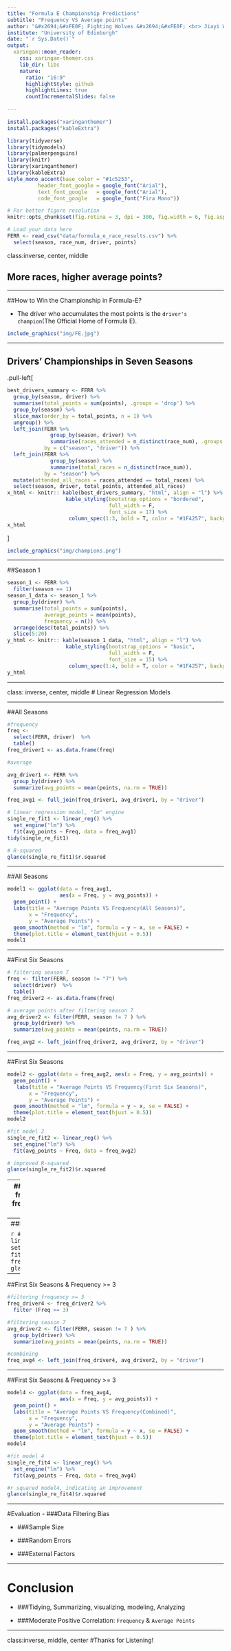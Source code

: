 ```yaml
---
title: "Formula E Championship Predictions"
subtitle: "Frequency VS Average points"
author: "&#x2694;&#xFE0F; Fighting Wolves &#x2694;&#xFE0F; <br> Jiayi Wan, Yunrui Lyu, Wanfang Zhen, Yifu Li & George Zhu"
institute: "University of Edinburgh"
date: "`r Sys.Date()`"
output:
  xaringan::moon_reader:
    css: xaringan-themer.css
    lib_dir: libs
    nature:
      ratio: "16:9"
      highlightStyle: github
      highlightLines: true
      countIncrementalSlides: false
      
---
```


```r
install.packages("xaringanthemer")
install.packages("kableExtra")
```


```r
library(tidyverse)
library(tidymodels)
library(palmerpenguins)
library(knitr)
library(xaringanthemer)
library(kableExtra)
style_mono_accent(base_color = "#1c5253", 
          header_font_google = google_font("Arial"),
          text_font_google   = google_font("Arial"),
          code_font_google   = google_font("Fira Mono"))
```

```r
# For better figure resolution
knitr::opts_chunk$set(fig.retina = 3, dpi = 300, fig.width = 6, fig.asp = 0.618, out.width = "65%")
```

```r
# Load your data here
FERR <- read_csv("data/formula_e_race_results.csv") %>%
  select(season, race_num, driver, points)
```

class:inverse, center, middle

## More races, higher average points?

---

##How to Win the Championship in Formula-E?

- The driver who accumulates the most points is the `driver's champion`(The Official Home of Formula E).


```r
include_graphics("img/FE.jpg")
```
---

## Drivers' Championships in Seven Seasons

.pull-left[
```r
best_drivers_summary <- FERR %>%
  group_by(season, driver) %>%
  summarise(total_points = sum(points), .groups = 'drop') %>%
  group_by(season) %>%
  slice_max(order_by = total_points, n = 1) %>%
  ungroup() %>%
  left_join(FERR %>% 
              group_by(season, driver) %>%
              summarise(races_attended = n_distinct(race_num), .groups = 'drop'), 
            by = c("season", "driver")) %>%
  left_join(FERR %>% 
              group_by(season) %>%
              summarise(total_races = n_distinct(race_num)), 
            by = "season") %>%
  mutate(attended_all_races = races_attended == total_races) %>%
  select(season, driver, total_points, attended_all_races)
x_html <- knitr:: kable(best_drivers_summary, "html", align = "l") %>%
                   kable_styling(bootstrap_options = "bordered",
                                 full_width = F, 
                                 font_size = 17) %>%
                    column_spec(1:3, bold = T, color = "#1F4257", background = "white")
x_html
```
]

```r
include_graphics("img/champions.png")
```


---

##Season 1

```r
season_1 <- FERR %>%
  filter(season == 1)
season_1_data <- season_1 %>%
  group_by(driver) %>%
  summarise(total_points = sum(points),
            average_points = mean(points),
            frequency = n()) %>%
  arrange(desc(total_points)) %>%
  slice(5:20)
y_html <- knitr:: kable(season_1_data, "html", align = "l") %>%
                   kable_styling(bootstrap_options = "basic",
                                 full_width = F, 
                                 font_size = 15) %>%
                    column_spec(1:4, bold = T, color = "#1F4257", background = "white")
y_html
```
---

class: inverse, center, middle
# Linear Regression Models

---

##All Seasons

```r
#frequency
freq <- 
  select(FERR, driver)  %>% 
  table()
freq_driver1 <- as.data.frame(freq)

#average

avg_driver1 <- FERR %>%
  group_by(driver) %>%
  summarize(avg_points = mean(points, na.rm = TRUE))

freq_avg1 <- full_join(freq_driver1, avg_driver1, by = "driver")
```

```r
# linear regression model, "lm" engine
single_re_fit1 <- linear_reg() %>%
  set_engine("lm") %>%
  fit(avg_points ~ Freq, data = freq_avg1)
tidy(single_re_fit1)

# R-squared
glance(single_re_fit1)$r.squared
```
---

##All Seasons
```r
model1 <- ggplot(data = freq_avg1, 
                 aes(x = Freq, y = avg_points)) + 
  geom_point() + 
  labs(title = "Average Points VS Frequency(All Seasons)",
       x = "Frequency",
       y = "Average Points") +
  geom_smooth(method = "lm", formula = y ~ x, se = FALSE) +
  theme(plot.title = element_text(hjust = 0.5))
model1 
```

---

##First Six Seasons
```r
# filtering season 7 
freq <- filter(FERR, season != "7") %>%
  select(driver)  %>% 
  table()
freq_driver2 <- as.data.frame(freq)

# average points after filtering season 7
avg_driver2 <- filter(FERR, season != 7 ) %>%
  group_by(driver) %>%
  summarize(avg_points = mean(points, na.rm = TRUE))

freq_avg2 <- left_join(freq_driver2, avg_driver2, by = "driver")

```

---

##First Six Seasons

```r
model2 <- ggplot(data = freq_avg2, aes(x = Freq, y = avg_points)) + 
  geom_point() + 
   labs(title = "Average Points VS Frequency(First Six Seasons)",
       x = "Frequency",
       y = "Average Points") +
  geom_smooth(method = "lm", formula = y ~ x, se = FALSE) +
  theme(plot.title = element_text(hjust = 0.5))
model2
```

```r
#fit model 2
single_re_fit2 <- linear_reg() %>%
  set_engine("lm") %>%
  fit(avg_points ~ Freq, data = freq_avg2)

# improved R-squared
glance(single_re_fit2)$r.squared
```

---
##Frequency >= 3
```r
#filtering frequency >= 3
freq_driver3 <- freq_driver1 %>% 
  filter (Freq >= 3)

freq_avg3 <- left_join(freq_driver3, avg_driver1, by = "driver")
```

---
##Frequency >= 3
```r
model3 <- ggplot(data = freq_avg3, 
                 aes(x = Freq, y = avg_points)) + 
  geom_point() + 
   labs(title = "Average Points VS Frequency(Frequency >= 3)",
       x = "Frequency",
       y = "Average Points") +
  geom_smooth(method = "lm", formula = y ~ x, se = FALSE) +
  theme(plot.title = element_text(hjust = 0.5))
model3
```

```r
#fit model 3
single_re_fit3 <- linear_reg() %>%
  set_engine("lm") %>%
  fit(avg_points ~ Freq, data = freq_avg3)
#dropped r-squared
glance(single_re_fit3)$r.squared
```

---
##First Six Seasons & Frequency >= 3
```r
#filtering frequency >= 3
freq_driver4 <- freq_driver2 %>% 
  filter (Freq >= 3)

#filtering season 7
avg_driver2 <- filter(FERR, season != 7 ) %>%
  group_by(driver) %>%
  summarize(avg_points = mean(points, na.rm = TRUE))

#combining
freq_avg4 <- left_join(freq_driver4, avg_driver2, by = "driver")
```

---

##First Six Seasons & Frequency >= 3
```R
model4 <- ggplot(data = freq_avg4, 
                 aes(x = Freq, y = avg_points)) + 
  geom_point() + 
  labs(title = "Average Points VS Frequency(Combined)",
       x = "Frequency",
       y = "Average Points") +
  geom_smooth(method = "lm", formula = y ~ x, se = FALSE) +
  theme(plot.title = element_text(hjust = 0.5))
model4
```

```r
#fit model 4
single_re_fit4 <- linear_reg() %>%
  set_engine("lm") %>%
  fit(avg_points ~ Freq, data = freq_avg4)

#r squared model4, indicating an improvement
glance(single_re_fit4)$r.squared
```

---

#Evaluation
- ###Data Filtering Bias

- ###Sample Size

- ###Random Errors

- ###External Factors

---

# Conclusion
- ###Tidying, Summarizing, visualizing, modeling, Analyzing

- ###Moderate Positive Correlation: `Frequency` & `Average Points`

---
class:inverse, middle, center
#Thanks for Listening!
